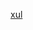 {{User language-P|xul|该用户会使用'''[[:Category:xul 使用者|XUL]]'''。|XUL}} <noinclude>[[Category:程式用戶框模板|xul]]</noinclude><includeonly>[[Category:Xul 使用者|{{PAGENAME}}]]</includeonly><noinclude>
</noinclude>